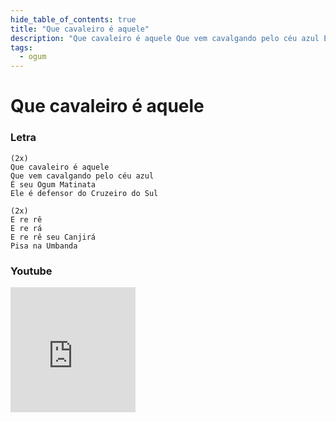 ```yaml
---
hide_table_of_contents: true
title: "Que cavaleiro é aquele"
description: "Que cavaleiro é aquele Que vem cavalgando pelo céu azul É seu Ogum Matinata Ele é defensor do Cruzeiro do Sul E re rê E re rá E re rê seu Canjirá Pisa na Umbanda"
tags:
  - ogum
---
```


# Que cavaleiro é aquele

### Letra

```text
(2x)
Que cavaleiro é aquele
Que vem cavalgando pelo céu azul
É seu Ogum Matinata
Ele é defensor do Cruzeiro do Sul

(2x)
E re rê
E re rá
E re rê seu Canjirá
Pisa na Umbanda
```

### Youtube

<iframe
  width="200"
  height="200"
  src="https://www.youtube.com/embed/slIZpi6pMAI"
  title="YouTube video player"
  frameborder="0"
  allow="accelerometer; autoplay; clipboard-write; encrypted-media; gyroscope; picture-in-picture; web-share"
  referrerpolicy="strict-origin-when-cross-origin"
  allowfullscreen
></iframe>